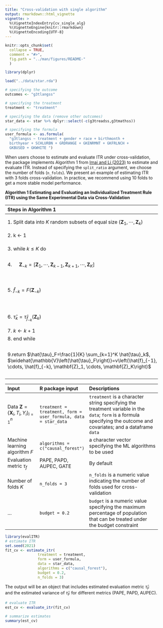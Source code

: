 ```yaml
---
title: "Cross-validation with single algorithm"
output: rmarkdown::html_vignette
vignette: >
  %\VignetteIndexEntry{cv_single_alg}
  %\VignetteEngine{knitr::rmarkdown}
  %\VignetteEncoding{UTF-8}
---
```


```r
knitr::opts_chunk$set(
  collapse = TRUE,
  comment = "#>",
  fig.path = "../man/figures/README-"
  )

library(dplyr)

load("../data/star.rda")

# specifying the outcome
outcomes <- "g3tlangss"

# specifying the treatment
treatment <- "treatment"

# specifying the data (remove other outcomes)
star_data <- star %>% dplyr::select(-c(g3treadss,g3tmathss))

# specifying the formula
user_formula <- as.formula(
  "g3tlangss ~ treatment + gender + race + birthmonth + 
  birthyear + SCHLURBN + GRDRANGE + GKENRMNT + GKFRLNCH + 
  GKBUSED + GKWHITE ")
```


When users choose to estimate and evaluate ITR under cross-validation, the package implements Algorithm 1 from [Imai and Li
(2023)](https://arxiv.org/abs/1905.05389) to estimate and evaluate ITR. Instead of specifying the `split_ratio` argument, 
we choose the number of folds (`n_folds`). We present an example of estimating ITR with 3 folds cross-validation. 
In practice, we recommend using 10 folds to get a more stable model performance. 


**Algorithm 1 Estimating and Evaluating an Individualized Treatment Rule
(ITR) using the Same Experimental Data via Cross-Validation**

| Steps in Algorithm 1                                                                                                                                                                                | Function/object                                                                                                | Output                             |
|:----------------------------------------------------------------------------------------------------------------------------------------------------------------------------------------------------|:---------------------------------------------------------------------------------------------------------------|:-----------------------------------|
| 1\. Split data into $K$ random subsets of equal size $\left(\mathbf{Z}_1, \cdots, \mathbf{Z}_k\right)$                                                                                            | `caret::createFolds()` within `estimate_itr()`                                                                 | dataframe                          |
| 2\. k $\leftarrow$ 1                                                                                                                                                                                |                                                                                                                |                                    |
| 3\. while $k \leq K$ do                                                                                                                                                                             | for loop in `fit_itr()` within `estimate_itr()`                                                                |                                    |
| 4\. $\quad \mathbf{Z}_{-k}=\left[\mathbf{Z}_1, \cdots, \mathbf{Z}_{k-1}, \mathbf{Z}_{k+1}, \cdots, \mathbf{Z}_K\right]$                                                                        | `trainset` object                                                                                              | training data                      |
| 5\. $\hat{f}_{-k}=F\left(\mathbf{Z}_{-k}\right)$                                                                                                                                                   | modulized functions for each ML algoritms (e.g., `run_causal_forest()`) within `estimate_itr()`                | ITR (binary vector)                |
| 6\. $\hat{\tau}_k=\hat{\tau}_{\hat{f}_{-k}}\left(\mathbf{Z}_k\right)$                                                                                                                              | `compute_qoi()` function within `evaluate_itr()`                                                               | metrics for fold $k$               |
| 7\. $k \leftarrow k+1$                                                                                                                                                                              |                                                                                                                |                                    |
| 8\. end while                                                                                                                                                                                       |                                                                                                                |                                    |
| 9.return $\hat{\tau}_F=\frac{1}{K} \sum_{k=1}^K \hat{\tau}_k$, $\widehat{\mathbb{V}\left(\hat{\tau}_F\right)}=v\left(\hat{f}_{-1}, \cdots, \hat{f}_{-k}, \mathbf{Z}_1, \cdots, \mathbf{Z}_K\right)$ | `PAPEcv()` `PAPDcv()` and `getAupecOutput()` functions inside `compute_qoi()` function within `evaluate_itr()` | averaging the results across folds |





| Input                                                            | R package input                                               | Descriptions                                                                                                                                                         |
|:-----------------------------------------------------------------|:---------------------------------------------------------------|:---------------------------------------------------------------------------------------------------------------------------------------------------------------------|
| Data $\mathbf{Z}=\left\{\mathbf{X}_i, T_i, Y_i\right\}_{i=1}^n$ | `treatment = treatment, form = user_formula, data = star_data` | `treatment` is a character string specifying the treatment variable in the `data`; `form` is a formula specifying the outcome and covariates; and a dataframe `data` |
| Machine learning algorithm $F$                                   | `algorithms = c("causal_forest")`                              | a character vector specifying the ML algorithms to be used                                                                                                           |
| Evaluation metric $\tau_f$                                       | PAPE, PAPD, AUPEC, GATE                                        | By default                                                                                                                                                           |
| Number of folds $K$                                              | `n_folds = 3`                                                  | `n_folds` is a numeric value indicating the number of folds used for cross-validation                                                                                |
| …                                                                | `budget = 0.2`                                                 | `budget` is a numeric value specifying the maximum percentage of population that can be treated under the budget constraint                                          |


```r
library(evalITR)
# estimate ITR 
set.seed(2021)
fit_cv <- estimate_itr(
               treatment = treatment,
               form = user_formula,
               data = star_data,
               algorithms = c("causal_forest"),
               budget = 0.2,
               n_folds = 3)

```

The output will be an object that
includes estimated evaluation metric $\hat{\tau}_F$ and the estimated
variance of $\hat{\tau}_F$ for different metrics (PAPE, PAPD, AUPEC).


```r
# evaluate ITR 
est_cv <- evaluate_itr(fit_cv)

# summarize estimates
summary(est_cv)
```
